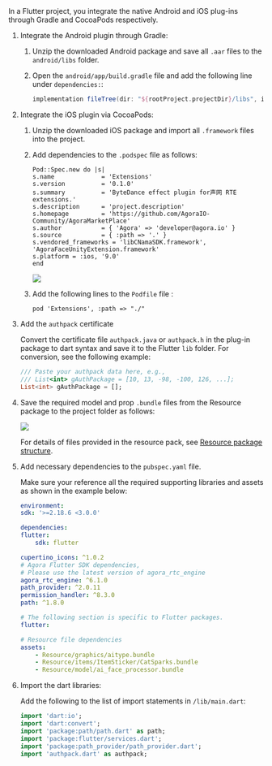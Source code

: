<PlatformWrapper platform="flutter">
In a Flutter project, you integrate the native Android and iOS plug-ins through Gradle and CocoaPods respectively. 

1. Integrate the Android plugin through Gradle:

    1. Unzip the downloaded Android package and save all `.aar` files to the `android/libs` folder.

    1. Open the `android/app/build.gradle` file and add the following line under `dependencies:`:
        
        ```groovy
        implementation fileTree(dir: "${rootProject.projectDir}/libs", include: ["*.aar"])
        ```

1. Integrate the iOS plugin via CocoaPods:

    1. Unzip the downloaded iOS package and import all `.framework` files into the project.
    1. Add dependencies to the `.podspec` file as follows:

        ```
        Pod::Spec.new do |s|
        s.name             = 'Extensions'
        s.version          = '0.1.0'
        s.summary          = 'ByteDance effect plugin for声网 RTE extensions.'
        s.description      = 'project.description'
        s.homepage         = 'https://github.com/AgoraIO-Community/AgoraMarketPlace'
        s.author           = { 'Agora' => 'developer@agora.io' }
        s.source           = { :path => '.' }
        s.vendored_frameworks = 'libCNamaSDK.framework', 'AgoraFaceUnityExtension.framework'
        s.platform = :ios, '9.0'
        end
        ```

        ![](/images/extensions-marketplace/faceunity-ios-integration.png)

    1. Add the following lines to the `Podfile` file :
        
        ```
        pod 'Extensions', :path => "./"
        ```

1. Add the `authpack` certificate

    Convert the certificate file `authpack.java` or `authpack.h` in the plug-in package to dart syntax and save it to the Flutter `lib` folder. For conversion, see the following example:

    ```dart
    /// Paste your authpack data here, e.g.,
    /// List<int> gAuthPackage = [10, 13, -98, -100, 126, ...];
    List<int> gAuthPackage = [];
    ```

1. Save the required model and prop `.bundle` files from the Resource package to the project folder as follows:

    ![](/images/extensions-marketplace/faceunity-fluter-resources.png)

    For details of files provided in the resource pack, see [Resource package structure](#resource-package-structure).

1. Add necessary dependencies to the `pubspec.yaml` file.

    Make sure your reference all the required supporting libraries and assets as shown in the example below:

    ```yaml
    environment:
    sdk: '>=2.18.6 <3.0.0'

    dependencies:
    flutter:
        sdk: flutter

    cupertino_icons: ^1.0.2
    # Agora Flutter SDK dependencies, 
    # Please use the latest version of agora_rtc_engine
    agora_rtc_engine: ^6.1.0
    path_provider: ^2.0.11
    permission_handler: ^8.3.0
    path: ^1.8.0

    # The following section is specific to Flutter packages.
    flutter:

    # Resource file dependencies
    assets:
        - Resource/graphics/aitype.bundle
        - Resource/items/ItemSticker/CatSparks.bundle
        - Resource/model/ai_face_processor.bundle
    ```

1. Import the dart libraries:

    Add the following to the list of import statements in `/lib/main.dart`:

    ```dart
    import 'dart:io';
    import 'dart:convert';
    import 'package:path/path.dart' as path;
    import 'package:flutter/services.dart';
    import 'package:path_provider/path_provider.dart';
    import 'authpack.dart' as authpack;
    ```

</PlatformWrapper>